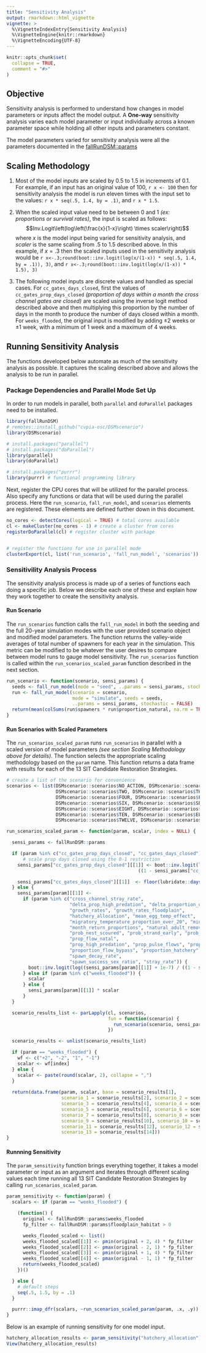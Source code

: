 ```yaml
---
title: "Sensitivity Analysis"
output: rmarkdown::html_vignette
vignette: >
  %\VignetteIndexEntry{Sensitivity Analysis}
  %\VignetteEngine{knitr::rmarkdown}
  %\VignetteEncoding{UTF-8}
---
```


```r
knitr::opts_chunk$set(
  collapse = TRUE,
  comment = "#>"
)
```

## Objective

Sensitivity analysis is performed to understand how changes in model parameters or inputs affect the model output. A **One-way** sensitivity analysis varies each model parameter or input individually across a known parameter space while holding all other inputs and parameters constant. 

The model parameters varied for sensitivity analysis were all the parameters 
documented in the [fallRunDSM::params](https://cvpia-osc.github.io/fallRunDSM/reference/params.html) 

## Scaling Methodology 

1. Most of the model inputs are scaled by 0.5 to 1.5 in increments of 0.1. 
  For example, if an input has an original value of 100, `r x <- 100` then for sensitivity analysis the model is run eleven times with the input set to the values: `r x * seq(.5, 1.4, by = .1)`, and `r x * 1.5`. 

2. When the scaled input value need to be between 0 and 1 _(ex: proportions or survival rates)_, the input is scaled as follows:
  $$Inv.Logit\left(log\left(\frac{x}{1-x}\right) \times scaler\right)$$
  where $x$ is the model input being varied for sensitivity analysis, and $scaler$ is the
same scaling from .5 to 1.5 described above. In this example, if $x = .3$ then the scaled
inputs used in the sensitivity analysis would be `r x<-.3;round(boot::inv.logit(log(x/(1-x)) * seq(.5, 1.4, by = .1)), 3)`, and `r x<-.3;round(boot::inv.logit(log(x/(1-x)) * 1.5), 3)`

3. The following model inputs are discrete values and handled as special cases. 
  For `cc_gates_days_closed`, first the values of `cc_gates_prop_days_closed`
_(proportion of days within a month the cross channel gates are closed)_ are scaled using the inverse logit method described above and then multiplying this proportion by the number of days in the month to produce the number of days closed within a month. 
  For `weeks_flooded`, the original input is modified by adding $\pm 2$ weeks or $\pm 1$ week, with a minimum of 1 week and a maximum of 4 weeks.

## Running Sensitivity Analysis

The functions developed below automate as much of the sensitivity analysis as possible. It
captures the scaling described above and allows the analysis to be run in parallel.

### Package Dependencies and Parallel Mode Set Up

In order to run models in parallel, both `parallel` and `doParallel` packages need to 
be installed.

```r
library(fallRunDSM)
# remotes::install_github("cvpia-osc/DSMscenario")
library(DSMscenario)

# install.packages("parallel")
# install.packages("doParallel")
library(parallel)
library(doParallel)

# install.packages("purrr")
library(purrr) # functional programming library
```

Next, register the CPU cores that will be utilized for the parallel process. Also specify any functions or data that will be used during the parallel process. Here the `run_scenario`, `fall_run_model`, and `scenarios` elements are registered. These elements are defined further down in this document.

```r
no_cores <- detectCores(logical = TRUE) # total cores available
cl <- makeCluster(no_cores - 1) # create a cluster from cores
registerDoParallel(cl) # register cluster with package


# register the functions for use in parallel mode
clusterExport(cl, list('run_scenario', 'fall_run_model', 'scenarios'))
```

### Sensitivility Analysis Process

The sensitivity analysis process is made up of a series of functions each doing a
specific job. Below we describe each one of these and explain how they work 
together to create the sensitivity analysis. 

#### Run Scenario

The `run_scenarios` function calls the `fall_run_model` in both the seeding and the full 20-year simulation modes with the user provided scenario object and modified model parameters. The function returns the valley-wide averages of total number of spawners for each year in the simulation. This metric can be modified to be whatever the user desires to compare between model runs to gauge model sensitivity. The `run_scenarios` function is called within
the `run_scenarios_scaled_param` function described in the next section.

```r
run_scenario <- function(scenario, sensi_params) {
  seeds <- fall_run_model(mode = "seed", ..params = sensi_params, stochastic = FALSE)
  run <- fall_run_model(scenario = scenario,
                        mode = "simulate", seeds = seeds,
                        ..params = sensi_params, stochastic = FALSE)
  return(mean(colSums(run$spawners * run$proportion_natural, na.rm = TRUE)))
}
```

#### Run Scenarios with Scaled Parameters

The `run_scenarios_scaled_param` runs `run_scenarios` in parallel with a scaled version 
of model parameters _(see section Scaling Methodology above for details)_. The function selects the appropriate scaling methodology based on the `param` name. This function returns a data frame with 
results for each of the 13 SIT Candidate Restoration Strategies.

```r
# create a list of the scenario for convenience
scenarios <- list(DSMscenario::scenarios$NO_ACTION, DSMscenario::scenarios$ONE,
                  DSMscenario::scenarios$TWO, DSMscenario::scenarios$THREE,
                  DSMscenario::scenarios$FOUR, DSMscenario::scenarios$FIVE,
                  DSMscenario::scenarios$SIX, DSMscenario::scenarios$SEVEN,
                  DSMscenario::scenarios$EIGHT, DSMscenario::scenarios$NINE,
                  DSMscenario::scenarios$TEN, DSMscenario::scenarios$ELEVEN,
                  DSMscenario::scenarios$TWELVE, DSMscenario::scenarios$THIRTEEN)

run_scenarios_scaled_param <- function(param, scalar, index = NULL) {

  sensi_params <- fallRunDSM::params

  if (param %in% c("cc_gates_prop_days_closed", "cc_gates_days_closed")) {
      # scale prop days closed using the 0-1 restriction
    sensi_params["cc_gates_prop_days_closed"][[1]] <- boot::inv.logit(log((sensi_params["cc_gates_prop_days_closed"][[1]] + 1e-7) /
                                                ((1 - sensi_params["cc_gates_prop_days_closed"][[1]]) + 1e-7)) * scalar)

    sensi_params["cc_gates_days_closed"][[1]]  <- floor(lubridate::days_in_month(1:12) * sensi_params["cc_gates_prop_days_closed"][[1]])
  } else {
    sensi_params[param][[1]] <-
      if (param %in% c("cross_channel_stray_rate",
                       "delta_prop_high_predation", "delta_proportion_diverted",
                       "growth_rates", "growth_rates_floodplain",
                       "hatchery_allocation", "mean_egg_temp_effect",
                       "migratory_temperature_proportion_over_20", "min_survival_rate",
                       "month_return_proportions", "natural_adult_removal_rate",
                       "prob_nest_scoured", "prob_strand_early", "prob_strand_late",
                       "prop_flow_natal",
                       "prop_high_predation", "prop_pulse_flows", "proportion_diverted",
                       "proportion_flow_bypass", "proportion_hatchery", "rear_decay_rate",
                       "spawn_decay_rate",
                       "spawn_success_sex_ratio", "stray_rate")) {
        boot::inv.logit(log((sensi_params[param][[1]] + 1e-7) / ((1 - sensi_params[param][[1]]) + 1e-7)) * scalar)
      } else if (param %in% c("weeks_flooded")) {
        scalar
      } else {
        sensi_params[param][[1]] * scalar
      }
  }

  scenario_results_list <- parLapply(cl, scenarios,
                                     fun = function(scenario) {
                                       run_scenario(scenario, sensi_params)
                                     })

  scenario_results <- unlist(scenario_results_list)

  if (param == "weeks_flooded") {
    wf <- c("+2", "-2", "1", "-1")
    scalar <- wf[index]
  } else {
    scalar <- paste(round(scalar, 2), collapse = ",")
  }
  
  return(data.frame(param, scalar, base = scenario_results[1],
                    scenario_1 = scenario_results[2], scenario_2 = scenario_results[3],
                    scenario_3 = scenario_results[4], scenario_4 = scenario_results[5],
                    scenario_5 = scenario_results[6], scenario_6 = scenario_results[7],
                    scenario_7 = scenario_results[8], scenario_8 = scenario_results[9],
                    scenario_9 = scenario_results[10], scenario_10 = scenario_results[11],
                    scenario_11 = scenario_results[12], scenario_12 = scenario_results[13],
                    scenario_13 = scenario_results[14]))
}
```

#### Runnning Sensitivity

The `param_sensitivity` function brings everything together, it takes a model parameter or input as an argument and iterates through different scaling values each time running all 13 SIT Candidate Restoration Strategies by calling `run_scenarios_scaled_param`. 

```r
param_sensitivity <- function(param) {
  scalars <- if (param == "weeks_flooded") {

    (function() {
      original <- fallRunDSM::params$weeks_flooded
      fp_filter <- fallRunDSM::params$floodplain_habitat > 0

      weeks_flooded_scaled <- list()
      weeks_flooded_scaled[[1]] <- pmin(original + 2, 4) * fp_filter
      weeks_flooded_scaled[[2]] <- pmax(original - 2, 1) * fp_filter
      weeks_flooded_scaled[[3]] <- pmin(original + 1, 4) * fp_filter
      weeks_flooded_scaled[[4]] <- pmax(original - 1, 1) * fp_filter
      return(weeks_flooded_scaled)
    })()

  } else {
    # default steps
    seq(.5, 1.5, by = .1)
  }

  purrr::imap_dfr(scalars, ~run_scenarios_scaled_param(param, .x, .y))
}
```

Below is an example of running sensitivity for one model input. 
```r
hatchery_allocation_results <- param_sensitivity("hatchery_allocation")
View(hatchery_allocation_results)
```















